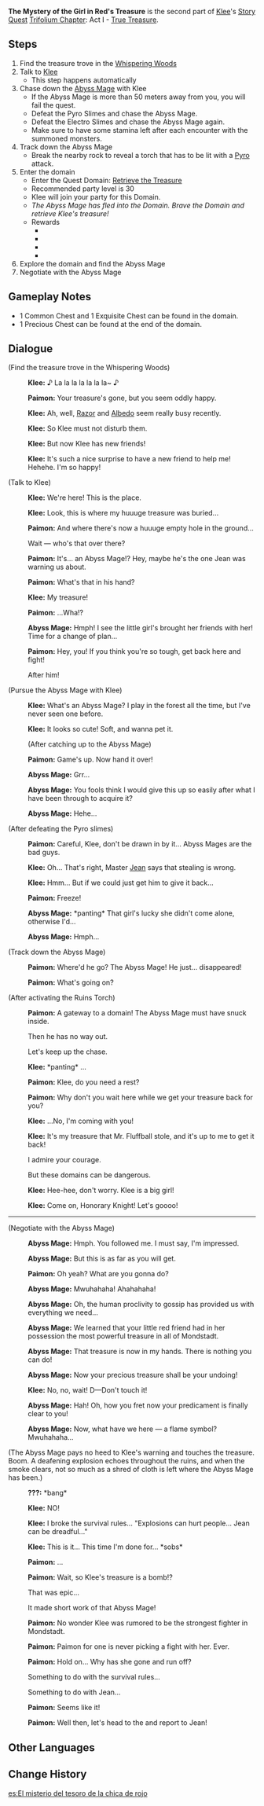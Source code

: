 {{Quest Infobox
|id            = 10201
|type          = Story
|chapter       = Trifolium Chapter
|actNum        = I
|part          = 2
|act           = True Treasure
|character     = Klee
|startLocation = [[Knights of Favonius Headquarters]], [[Mondstadt]]
|region        = Mondstadt
|area          = Starfell Valley
|subarea       = City of Mondstadt
|prev          = Who Is Mondstadt's Strongest Fighter?
|next          = A Very Volatile Treasure
|domain        = Retrieve the Treasure
|exp           = 675
|mora          = 31,175
|other         = {{Card|Hero's Wit|4}}{{Card|Mystic Enhancement Ore|6}}
|characters    = Klee;Paimon;Traveler
|voiced        = yes
}}
'''The Mystery of the Girl in Red's Treasure''' is the second part of [[Klee]]'s [[Story Quest]] [[Trifolium Chapter]]: Act I - [[True Treasure]].

==Steps==
# Find the treasure trove in the [[Whispering Woods]]
# Talk to [[Klee]]
#* This step happens automatically
# Chase down the [[Abyss Mage]] with Klee
#* If the Abyss Mage is more than 50 meters away from you, you will fail the quest.
#*Defeat the Pyro Slimes and chase the Abyss Mage.
#*Defeat the Electro Slimes and chase the Abyss Mage again.
#* Make sure to have some stamina left after each encounter with the summoned monsters.
# Track down the Abyss Mage
#* Break the nearby rock to reveal a torch that has to be lit with a [[Pyro]] attack.
# Enter the domain
#* Enter the Quest Domain: [[Retrieve the Treasure]]
#*Recommended party level is 30
#*Klee will join your party for this Domain.
#*''The Abyss Mage has fled into the Domain. Brave the Domain and retrieve Klee's treasure!''
#*Rewards
#**{{Item|Mora|20|x=10,000}}
#**{{Item|Agnidus Agate Fragment|20|x=1}}
#**{{Item|Adventurer's Experience|20|x=2}}
#**{{Item|Mystic Enhancement Ore|20|x=2}}
# Explore the domain and find the Abyss Mage
# Negotiate with the Abyss Mage
==Gameplay Notes==
*1 Common Chest and 1 Exquisite Chest can be found in the domain.
*1 Precious Chest can be found at the end of the domain.

==Dialogue==
{{Quest Description|You have heard people from various corners weigh in on who the strongest fighter in [[Mondstadt]] is, but have yet to get a definite answer. Outside the Knights headquarters, you have an unexpected meeting with one of the candidates for the title &mdash; [[Klee]], who is in dire need of help to recover her stolen treasure.}}
{{Dialogue start}}
;(Find the treasure trove in the Whispering Woods)
:{{A|vo kllq002 1 klee 01.ogg}} '''Klee:''' ♪ La la la la la la la~ ♪
:{{A|vo kllq002 1 paimon 01.ogg}} '''Paimon:''' Your treasure's gone, but you seem oddly happy.
:{{A|vo kllq002 1 klee 02.ogg}} '''Klee:''' Ah, well, [[Razor]] and [[Albedo]] seem really busy recently.
:{{A|vo kllq002 1 klee 03.ogg}} '''Klee:''' So Klee must not disturb them.
:{{A|vo kllq002 1 klee 04.ogg}} '''Klee:''' But now Klee has new friends!
:{{A|vo kllq002 1 klee 05a.ogg}} {{A|vo kllq002 1 klee 05b.ogg}} '''Klee:''' It's such a nice surprise to have a new friend to help me! Hehehe. I'm so happy!

;(Talk to Klee)
:{{A|vo kllq002 2 klee 01.ogg}} '''Klee:''' We're here! This is the place.
:{{A|vo kllq002 2 klee 02.ogg}} '''Klee:''' Look, this is where my huuuge treasure was buried...
:{{A|vo kllq002 2 paimon 01.ogg}} '''Paimon:''' And where there's now a huuuge empty hole in the ground...
:{{DIcon}} Wait &mdash; who's that over there?
:{{A|vo kllq002 2 paimon 02.ogg}} '''Paimon:''' It's... an Abyss Mage!? Hey, maybe he's the one Jean was warning us about.
:{{A|vo kllq002 2 paimon 03.ogg}} '''Paimon:''' What's that in his hand?
:{{A|vo kllq002 2 klee 03.ogg}} '''Klee:''' My treasure!
:{{A|vo kllq002 2 paimon 04.ogg}} '''Paimon:''' ...Wha!?
:{{A|vo kllq002 2 abyss 01.ogg}} '''Abyss Mage:''' Hmph! I see the little girl's brought her friends with her! Time for a change of plan...
:{{A|vo kllq002 2 paimon 05.ogg}} '''Paimon:''' Hey, you! If you think you're so tough, get back here and fight!
:{{DIcon}} After him!

;(Pursue the Abyss Mage with Klee)
:{{A|vo kllq002 4 klee 01.ogg}} '''Klee:''' What's an Abyss Mage? I play in the forest all the time, but I've never seen one before.
:{{A|vo kllq002 4 klee 02.ogg}} '''Klee:''' It looks so cute! Soft, and {{not a typo|fluffy...I}} wanna pet it.
:;(After catching up to the Abyss Mage)
:{{A|vo kllq002 5 paimon 01.ogg}} '''Paimon:''' Game's up. Now hand it over!
:{{A|vo kllq002 5 abyss 01.ogg}} '''Abyss Mage:''' Grr...
:{{A|vo kllq002 5 abyss 02.ogg}} '''Abyss Mage:''' You fools think I would give this up so easily after what I have been through to acquire it?
:{{A|vo kllq002 5 abyss 03.ogg}} '''Abyss Mage:''' Hehe...

;(After defeating the Pyro slimes)
:{{A|vo kllq002 4 paimon 01.ogg}} '''Paimon:''' Careful, Klee, don't be drawn in by it... Abyss Mages are the bad guys.
:{{A|vo kllq002 4 klee 03.ogg}} '''Klee:''' Oh... That's right, Master [[Jean]] says that stealing is wrong.
:{{A|vo kllq002 4 klee 04.ogg}} '''Klee:''' Hmm... But if we could just get him to give it back...
:{{A|vo kllq002 7 paimon 01.ogg}} '''Paimon:''' Freeze!
:{{A|vo kllq002 7 abyss 01.ogg}} '''Abyss Mage:''' *panting* That girl's lucky she didn't come alone, otherwise I'd...
:{{A|vo kllq002 7 abyss 02.ogg}} '''Abyss Mage:''' Hmph...

;(Track down the Abyss Mage)
:{{A|vo kllq002 9 paimon 01.ogg}} '''Paimon:''' Where'd he go? The Abyss Mage! He just... disappeared!
:{{A|vo kllq002 9 paimon 02.ogg}} '''Paimon:''' What's going on?

;(After activating the Ruins Torch)
:{{A|vo kllq002 10 paimon 01.ogg}} '''Paimon:''' A gateway to a domain! The Abyss Mage must have snuck inside.
:{{DIcon}} Then he has no way out.
:{{DIcon}} Let's keep up the chase.
:{{A|vo kllq002 10 klee 01.ogg}} '''Klee:''' *panting* ...
:{{A|vo kllq002 10 paimon 02.ogg}} '''Paimon:''' Klee, do you need a rest?
:{{A|vo kllq002 10 paimon 03.ogg}} '''Paimon:''' Why don't you wait here while we get your treasure back for you?
:{{A|vo kllq002 10 klee 02.ogg}} '''Klee:''' ...No, I'm coming with you!
:{{A|vo kllq002 10 klee 03.ogg}} '''Klee:''' It's my treasure that Mr. Fluffball stole, and it's up to me to get it back!
:{{DIcon}} I admire your courage.
:{{DIcon}} But these domains can be dangerous.
:{{A|vo kllq002 10 klee 04.ogg}} '''Klee:''' Hee-hee, don't worry. Klee is a big girl!
:{{A|vo kllq002 10 klee 05a.ogg}} {{A|vo kllq002 10 klee 05b.ogg}} '''Klee:''' Come on, {{MC|Mr.|Miss}} Honorary Knight! Let's goooo!

----

;(Negotiate with the Abyss Mage)
:{{A|vo kllq002 12 abyss 01.ogg}} '''Abyss Mage:''' Hmph. You followed me. I must say, I'm impressed.
:{{A|vo kllq002 12 abyss 02.ogg}} '''Abyss Mage:''' But this is as far as you will get.
:{{A|vo kllq002 12 paimon 01.ogg}} '''Paimon:''' Oh yeah? What are you gonna do?
:{{A|vo kllq002 12 abyss 03.ogg}} '''Abyss Mage:''' Mwuhahaha! Ahahahaha!
:{{A|vo kllq002 12 abyss 04.ogg}} '''Abyss Mage:''' Oh, the human proclivity to gossip has provided us with everything we need...
:{{A|vo kllq002 12 abyss 05.ogg}} '''Abyss Mage:''' We learned that your little red friend had in her possession the most powerful treasure in all of Mondstadt.
:{{A|vo kllq002 12 abyss 06.ogg}} '''Abyss Mage:''' That treasure is now in my hands. There is nothing you can do!
:{{A|vo kllq002 12 abyss 07.ogg}} '''Abyss Mage:''' Now your precious treasure shall be your undoing!
:{{A|vo kllq002 12 klee 01.ogg}} '''Klee:''' No, no, wait! D&mdash;Don't touch it!
:{{A|vo kllq002 12 abyss 08.ogg}} '''Abyss Mage:''' Hah! Oh, how you fret now your predicament is finally clear to you!
:{{A|vo kllq002 12 abyss 09.ogg}} '''Abyss Mage:''' Now, what have we here &mdash; a flame symbol? Mwuhahaha...

;(The Abyss Mage pays no heed to Klee's warning and touches the treasure. Boom. A deafening explosion echoes throughout the ruins, and when the smoke clears, not so much as a shred of cloth is left where the Abyss Mage has been.)

:'''???:''' *bang*
:{{A|vo kllq002 12 klee 02.ogg}} '''Klee:''' NO!
:{{A|vo kllq002 12 klee 03.ogg}} '''Klee:''' I broke the survival rules... "Explosions can hurt people... Jean can be dreadful..."
:{{A|vo kllq002 12 klee 04.ogg}} '''Klee:''' This is it... This time I'm done for... *sobs*
:{{A|vo kllq002 12 paimon 02.ogg}} '''Paimon:''' ...
:{{A|vo kllq002 12 paimon 03.ogg}} '''Paimon:''' Wait, so Klee's treasure is a bomb!?
:{{DIcon}} That was epic...
:{{DIcon}} It made short work of that Abyss Mage!
:{{A|vo kllq002 12 paimon 04.ogg}} '''Paimon:''' No wonder Klee was rumored to be the strongest fighter in Mondstadt.
:{{A|vo kllq002 12 paimon 05.ogg}} '''Paimon:''' Paimon for one is never picking a fight with her. Ever.
:{{A|vo kllq002 12 paimon 06.ogg}} '''Paimon:''' Hold on... Why has she gone and run off?
:{{DIcon}} Something to do with the survival rules...
:{{DIcon}} Something to do with Jean...
:{{A|vo kllq002 12 paimon 07.ogg}} '''Paimon:''' Seems like it!
:{{A|vo kllq002 12 paimon 08.ogg}} '''Paimon:''' Well then, let's head to the {{Color|buzzword|Knights' Headquarters}} and report to Jean!
{{dialogue end}}

==Other Languages==
{{Other Languages
|en      = The Mystery of the Girl in Red's Treasure
|zhs     = 「红衣女孩宝物」之谜
|zhs_rm  = "Hóng Yī Nǚhái Bǎowù" zhī Mí
|zht     = 「紅衣女孩寶物」之謎
|zht_rm  = "Hóng Yī Nǚhái Bǎowù" zhī Mí
|zh_tl   = The Mystery of the Red-Clothed Girl's Teasure
|ja      = 「赤い服の女の子の宝物」の謎
|ja_rm   = "Akai Fuku no Onna no Ko no Takaramono" no Nazo
|ja_tl   = The Mystery of "The Red-Clothed Girl's Treasure"
|ko      = 「빨간옷 여자아이 보물」의 수수께끼
|ko_rm   = "Ppalgan-ot Yeojaai Bomul"ui Susukkekki
|ko_tl   = The Mystery of "The Red-Clothed Girl's Treasure"
|es      = El misterio del tesoro de la chica de rojo
|es_tl   = The Mystery of the Girl in Red's Treasure
|fr      = Le mystère du trésor de la fille en rouge
|fr_tl   = The Mystery of the Girl in Red's Treasure
|ru      = Девушка в красном и её сокровища
|ru_tl   = The Girl in Red and Her Treasure
|th      = ความลึกลับของ "สมบัติของเด็กหญิงชุดแดง"
|th_rm   = 
|th_tl   = 
|vi      = Câu đố "Bảo vật của cô bé mặc áo đỏ"
|vi_tl   = 
|de      = Das Rätsel um das Mädchen mit dem Schatz
|de_tl   = The Mystery About the Girl with the Treasure
|id      = Misteri Harta Gadis Berpakaian Merah
|id_tl   = Mystery of the Girl in Red's Treasure
|pt      = O Mistério do Tesouro da Garota de Vermelho
|pt_tl   = The Mystery of the Treasure of the Girl in Red
|tr      = Kırmızılı Kızın Hazinesinin Gizemi
|tr_tl   = 
|it      = Il tesoro della ragazza di rosso vestita
|it_tl   = 
}}

==Change History==
{{Change History|1.0}}

[[es:El misterio del tesoro de la chica de rojo]]
